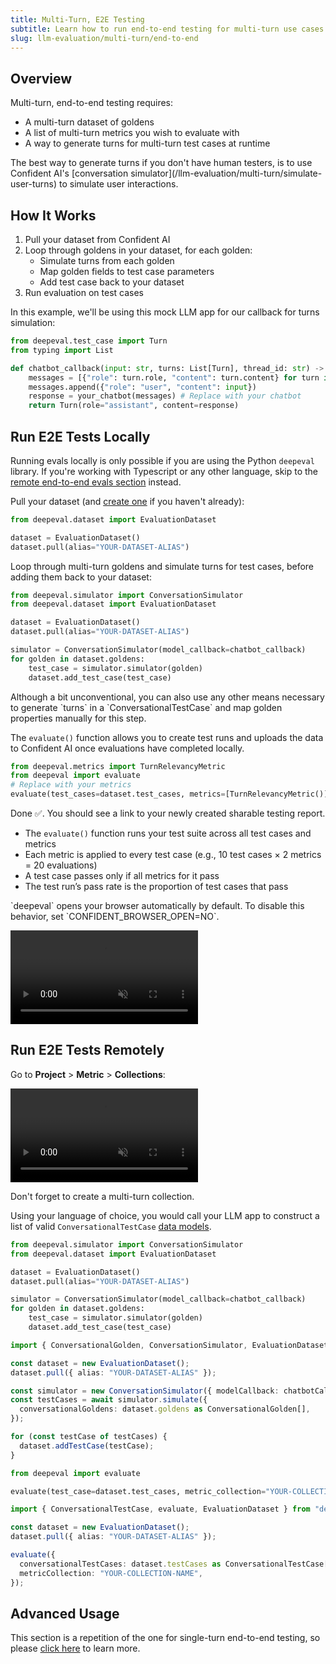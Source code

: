```yaml
---
title: Multi-Turn, E2E Testing
subtitle: Learn how to run end-to-end testing for multi-turn use cases
slug: llm-evaluation/multi-turn/end-to-end
---
```


## Overview

Multi-turn, end-to-end testing requires:

- A multi-turn dataset of goldens
- A list of multi-turn metrics you wish to evaluate with
- A way to generate turns for multi-turn test cases at runtime

<Tip>
  The best way to generate turns if you don't have human testers, is to use
  Confident AI's [conversation
  simulator](/llm-evaluation/multi-turn/simulate-user-turns) to simulate user
  interactions.
</Tip>

## How It Works

1. Pull your dataset from Confident AI
2. Loop through goldens in your dataset, for each golden:
   - Simulate turns from each golden
   - Map golden fields to test case parameters
   - Add test case back to your dataset
3. Run evaluation on test cases

In this example, we'll be using this mock LLM app for our callback for turns simulation:

```python callback.py
from deepeval.test_case import Turn
from typing import List

def chatbot_callback(input: str, turns: List[Turn], thread_id: str) -> Turn:
    messages = [{"role": turn.role, "content": turn.content} for turn in turns]
    messages.append({"role": "user", "content": input})
    response = your_chatbot(messages) # Replace with your chatbot
    return Turn(role="assistant", content=response)

```

## Run E2E Tests Locally

Running evals locally is only possible if you are using the Python `deepeval` library. If you're working with Typescript or any other language, skip to the [remote end-to-end evals section](#run-e2e-tests-remotely) instead.

<Steps>

<Step title="Pull dataset">

Pull your dataset (and [create one](/llm-evaluation/dataset-management/create-goldens) if you haven't already):

```python main.py
from deepeval.dataset import EvaluationDataset

dataset = EvaluationDataset()
dataset.pull(alias="YOUR-DATASET-ALIAS")
```

</Step>

<Step title="Loop through goldens and simulate turns">

Loop through multi-turn goldens and simulate turns for test cases, before adding them back to your dataset:

```python main.py focus={7-15}
from deepeval.simulator import ConversationSimulator
from deepeval.dataset import EvaluationDataset

dataset = EvaluationDataset()
dataset.pull(alias="YOUR-DATASET-ALIAS")

simulator = ConversationSimulator(model_callback=chatbot_callback)
for golden in dataset.goldens:
    test_case = simulator.simulator(golden)
    dataset.add_test_case(test_case)
```

<Note>
  Although a bit unconventional, you can also use any other means necessary to
  generate `turns` in a `ConversationalTestCase` and map golden properties
  manually for this step.
</Note>

</Step>

<Step title="Run evaluation using `evaluate()`">

The `evaluate()` function allows you to create test runs and uploads the data to Confident AI once evaluations have completed locally.

```python main.py
from deepeval.metrics import TurnRelevancyMetric
from deepeval import evaluate
# Replace with your metrics
evaluate(test_cases=dataset.test_cases, metrics=[TurnRelevancyMetric()])
```

Done ✅. You should see a link to your newly created sharable testing report.

- The `evaluate()` function runs your test suite across all test cases and metrics
- Each metric is applied to every test case (e.g., 10 test cases × 2 metrics = 20 evaluations)
- A test case passes only if all metrics for it pass
- The test run’s pass rate is the proportion of test cases that pass

<Tip>
  `deepeval` opens your browser automatically by default. To disable this
  behavior, set `CONFIDENT_BROWSER_OPEN=NO`.
</Tip>

<Frame caption="Multi-Turn Testing Reports">

<video
  autoPlay
  controls
  muted
  src="https://confident-docs.s3.us-east-1.amazonaws.com/evaluation:multi-turn-e2e-report.mp4"
  type="video/mp4"
/>

</Frame>

</Step>

</Steps>

## Run E2E Tests Remotely

<Steps>

<Step title="Create metric collection">

Go to **Project** > **Metric** > **Collections**:

<Frame caption="Metric Collection for Remote Evals" background="subtle">

<video
  autoPlay
  loop
  muted
  src="https://confident-docs.s3.us-east-1.amazonaws.com/metrics:create-collection-4k.mp4"
  type="video/mp4"
/>

</Frame>

<Warning>Don't forget to create a multi-turn collection.</Warning>

</Step>

<Step title="Pull dataset and simulate conversations">

Using your language of choice, you would call your LLM app to construct a list of valid `ConversationalTestCase` [data models](/llm-evaluation/core-concepts/test-cases-goldens-datasets#test-cases).

<Tabs>

<Tab title="Python" language="python">

```python main.py focus={7-15}
from deepeval.simulator import ConversationSimulator
from deepeval.dataset import EvaluationDataset

dataset = EvaluationDataset()
dataset.pull(alias="YOUR-DATASET-ALIAS")

simulator = ConversationSimulator(model_callback=chatbot_callback)
for golden in dataset.goldens:
    test_case = simulator.simulator(golden)
    dataset.add_test_case(test_case)
```

</Tab>
<Tab title="Typescript" language="typescript">

```ts index.ts focus={6-12}
import { ConversationalGolden, ConversationSimulator, EvaluationDataset } from "deepeval-ts";

const dataset = new EvaluationDataset();
dataset.pull({ alias: "YOUR-DATASET-ALIAS" });

const simulator = new ConversationSimulator({ modelCallback: chatbotCallback });
const testCases = await simulator.simulate({
  conversationalGoldens: dataset.goldens as ConversationalGolden[],
});

for (const testCase of testCases) {
  dataset.addTestCase(testCase);
}
```

</Tab>
<Tab title="curL" language="curl">

<EndpointRequestSnippet endpoint="GET /v1/datasets/{alias}" />

</Tab>

</Tabs>

</Step>

<Step title="Call `/v1/evaluate` endpoint">

<Tabs>

<Tab title="Python" language="python">

```python main.py
from deepeval import evaluate

evaluate(test_case=dataset.test_cases, metric_collection="YOUR-COLLECTION-NAME")
```

</Tab>
<Tab title="Typescript" language="typescript">

```ts index.ts
import { ConversationalTestCase, evaluate, EvaluationDataset } from "deepeval-ts";

const dataset = new EvaluationDataset();
dataset.pull({ alias: "YOUR-DATASET-ALIAS" });

evaluate({
  conversationalTestCases: dataset.testCases as ConversationalTestCase[],
  metricCollection: "YOUR-COLLECTION-NAME",
});
```

</Tab>
<Tab title="curL" language="curl">

<EndpointRequestSnippet endpoint="POST /v1/evaluate" example="Multi-Turn" />

</Tab>

</Tabs>

</Step>

</Steps>

## Advanced Usage

This section is a repetition of the one for single-turn end-to-end testing, so please [click here](/llm-evaluation/single-turn/end-to-end#advanced-usage) to learn more.
